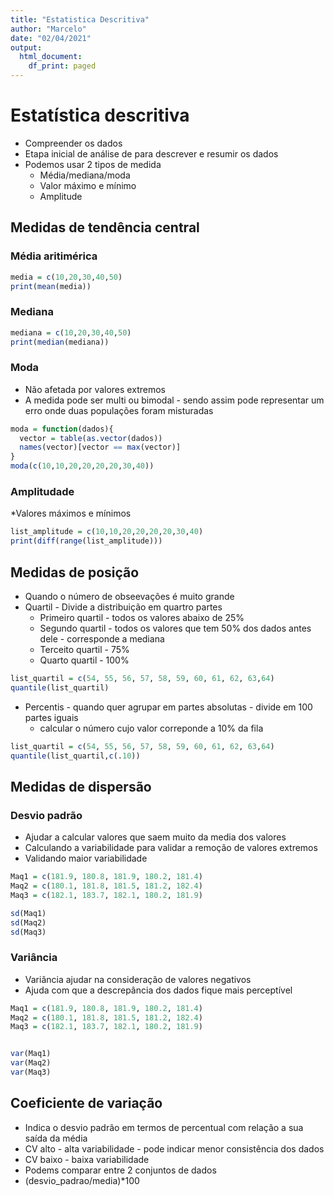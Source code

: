 ```yaml
---
title: "Estatistica Descritiva"
author: "Marcelo"
date: "02/04/2021"
output:
  html_document:
    df_print: paged
---
```


# Estatística descritiva
* Compreender os dados 
* Etapa inicial de análise de para descrever e resumir os dados
* Podemos usar 2 tipos de medida
  * Média/mediana/moda
  * Valor máximo e mínimo
  * Amplitude


## Medidas de tendência central

### Média aritimérica

```r
media = c(10,20,30,40,50)
print(mean(media))
```

### Mediana

```r
mediana = c(10,20,30,40,50)
print(median(mediana))
```
### Moda
  * Não afetada por valores extremos
  * A medida pode ser multi ou bimodal - sendo assim pode representar um erro onde duas populações foram misturadas
  
```r
moda = function(dados){
  vector = table(as.vector(dados))
  names(vector)[vector == max(vector)]
}
moda(c(10,10,20,20,20,20,30,40))
```
### Amplitudade
*Valores máximos e mínimos

```r
list_amplitude = c(10,10,20,20,20,20,30,40)
print(diff(range(list_amplitude)))
```
## Medidas de posição
* Quando o número de obseevações é muito grande
* Quartil - Divide a distribuição em quartro partes
  * Primeiro quartil - todos os valores abaixo de 25%
  * Segundo quartil  - todos os valores que tem 50% dos dados antes dele - corresponde a mediana
  * Terceito quartil - 75%
  * Quarto quartil   - 100%
  
```r
list_quartil = c(54, 55, 56, 57, 58, 59, 60, 61, 62, 63,64)
quantile(list_quartil)
```
* Percentis - quando quer agrupar em partes absolutas - divide em 100 partes iguais
  * calcular o número cujo valor correponde a 10% da fila
  
```r
list_quartil = c(54, 55, 56, 57, 58, 59, 60, 61, 62, 63,64)
quantile(list_quartil,c(.10))
```
## Medidas de dispersão 

### Desvio padrão 
* Ajudar a calcular valores que saem muito da media dos valores
* Calculando a variabilidade para validar a remoção de valores extremos
* Validando maior variabilidade

```r
Maq1 = c(181.9, 180.8, 181.9, 180.2, 181.4)
Maq2 = c(180.1, 181.8, 181.5, 181.2, 182.4)
Maq3 = c(182.1, 183.7, 182.1, 180.2, 181.9)

sd(Maq1)
sd(Maq2)
sd(Maq3)

```

### Variância
* Variância ajudar na consideração de valores negativos
* Ajuda com que a descrepância dos dados fique mais perceptível


```r
Maq1 = c(181.9, 180.8, 181.9, 180.2, 181.4)
Maq2 = c(180.1, 181.8, 181.5, 181.2, 182.4)
Maq3 = c(182.1, 183.7, 182.1, 180.2, 181.9)


var(Maq1) 
var(Maq2)
var(Maq3)
```

## Coeficiente de variação
* Indica o desvio padrão em termos de percentual com relação a sua saída da média
* CV alto - alta variabilidade - pode indicar menor consistência dos dados 
* CV baixo - baixa variabilidade
* Podems comparar entre 2 conjuntos de dados
* (desvio_padrao/media)*100









